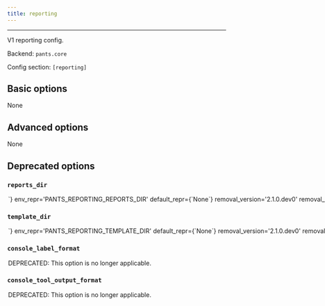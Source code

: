 ```yaml
---
title: reporting
---
```



---

V1 reporting config.

Backend: <span className="color--primary">`pants.core`</span>

Config section: <span className="color--primary">`[reporting]`</span>

<span className={styles.options}>

## Basic options
None

## Advanced options

None

## Deprecated options

### `reports_dir`

<Option
  cli_repr={`--reporting-reports-dir=<str>`}
  env_repr='PANTS_REPORTING_REPORTS_DIR'
  default_repr={`None`}
  removal_version='2.1.0.dev0'
  removal_hint={'This option is no longer applicable. The `[reporting]` subsystem will be removed.'}
>

DEPRECATED: This option is no longer applicable.

</Option>

### `template_dir`

<Option
  cli_repr={`--reporting-template-dir=<str>`}
  env_repr='PANTS_REPORTING_TEMPLATE_DIR'
  default_repr={`None`}
  removal_version='2.1.0.dev0'
  removal_hint={'This option is no longer applicable. The `[reporting]` subsystem will be removed.'}
>

DEPRECATED: This option is no longer applicable.

</Option>

### `console_label_format`

<Option
  cli_repr={`--reporting-console-label-format="{'key1': val1, 'key2': val2, ...}"`}
  env_repr='PANTS_REPORTING_CONSOLE_LABEL_FORMAT'
  default_repr={`{}`}
  removal_version='2.1.0.dev0'
  removal_hint={'This option is no longer applicable. The `[reporting]` subsystem will be removed.'}
>

DEPRECATED: This option is no longer applicable.

</Option>

### `console_tool_output_format`

<Option
  cli_repr={`--reporting-console-tool-output-format="{'key1': val1, 'key2': val2, ...}"`}
  env_repr='PANTS_REPORTING_CONSOLE_TOOL_OUTPUT_FORMAT'
  default_repr={`{}`}
  removal_version='2.1.0.dev0'
  removal_hint={'This option is no longer applicable. The `[reporting]` subsystem will be removed.'}
>

DEPRECATED: This option is no longer applicable.

</Option>

</span>